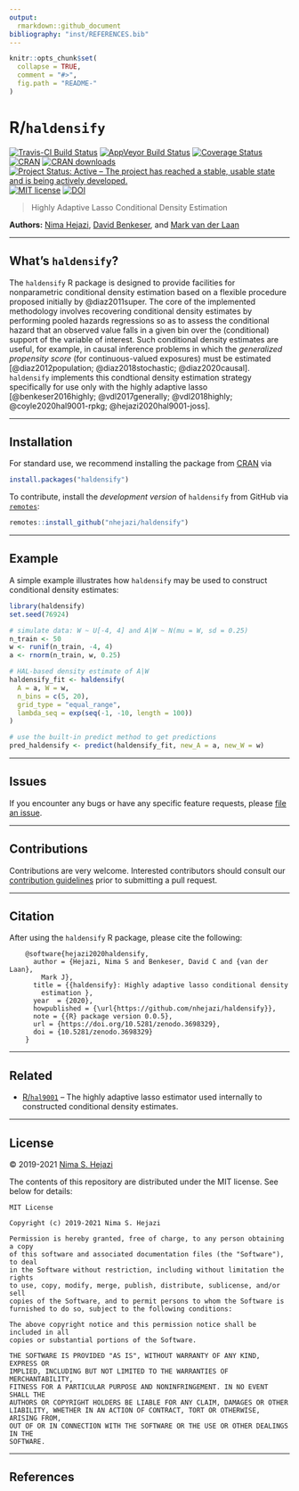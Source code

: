 ```yaml
---
output:
  rmarkdown::github_document
bibliography: "inst/REFERENCES.bib"
---
```


<!-- README.md is generated from README.Rmd. Please edit that file -->

```r
knitr::opts_chunk$set(
  collapse = TRUE,
  comment = "#>",
  fig.path = "README-"
)
```


# R/`haldensify`

[![Travis-CI Build Status](https://travis-ci.com/nhejazi/haldensify.svg?branch=master)](https://travis-ci.com/nhejazi/haldensify)
[![AppVeyor Build  Status](https://ci.appveyor.com/api/projects/status/github/nhejazi/haldensify?branch=master&svg=true)](https://ci.appveyor.com/project/nhejazi/haldensify)
[![Coverage Status](https://img.shields.io/codecov/c/github/nhejazi/haldensify/master.svg)](https://codecov.io/github/nhejazi/haldensify?branch=master)
[![CRAN](http://www.r-pkg.org/badges/version/haldensify)](https://www.r-pkg.org/pkg/haldensify)
[![CRAN downloads](https://cranlogs.r-pkg.org/badges/haldensify)](https://CRAN.R-project.org/package=haldensify)
[![Project Status: Active – The project has reached a stable, usable state and is being actively developed.](https://www.repostatus.org/badges/latest/active.svg)](https://www.repostatus.org/#active)
[![MIT license](http://img.shields.io/badge/license-MIT-brightgreen.svg)](https://opensource.org/licenses/MIT)
[![DOI](https://zenodo.org/badge/DOI/10.5281/zenodo.3698329.svg)](https://doi.org/10.5281/zenodo.3698329)

> Highly Adaptive Lasso Conditional Density Estimation

__Authors:__ [Nima Hejazi](https://nimahejazi.org), [David
Benkeser](https://www.sph.emory.edu/faculty/profile/#!dbenkes), and [Mark
van der Laan](https://vanderlaan-lab.org/about/)

---

## What's `haldensify`?

The `haldensify` R package is designed to provide facilities for nonparametric
conditional density estimation based on a flexible procedure proposed initially
by @diaz2011super. The core of the implemented methodology involves recovering
conditional density estimates by performing pooled hazards regressions so as to
assess the conditional hazard that an observed value falls in a given bin over
the (conditional) support of the variable of interest. Such conditional density
estimates are useful, for example, in causal inference problems in which the
_generalized propensity score_ (for continuous-valued exposures) must be
estimated [@diaz2012population; @diaz2018stochastic; @diaz2020causal].
`haldensify` implements this condtional density estimation strategy
specifically for use only with the highly adaptive lasso [@benkeser2016highly;
@vdl2017generally; @vdl2018highly; @coyle2020hal9001-rpkg;
@hejazi2020hal9001-joss].

---

## Installation

For standard use, we recommend installing the package from
[CRAN](https://CRAN.R-project.org/package=haldensify) via

```r
install.packages("haldensify")
```

To contribute, install the _development version_ of `haldensify` from GitHub
via [`remotes`](https://CRAN.R-project.org/package=remotes):

```r
remotes::install_github("nhejazi/haldensify")
```

---

## Example

A simple example illustrates how `haldensify` may be used to construct
conditional density estimates:

```r
library(haldensify)
set.seed(76924)

# simulate data: W ~ U[-4, 4] and A|W ~ N(mu = W, sd = 0.25)
n_train <- 50
w <- runif(n_train, -4, 4)
a <- rnorm(n_train, w, 0.25)

# HAL-based density estimate of A|W
haldensify_fit <- haldensify(
  A = a, W = w,
  n_bins = c(5, 20),
  grid_type = "equal_range",
  lambda_seq = exp(seq(-1, -10, length = 100))
)

# use the built-in predict method to get predictions
pred_haldensify <- predict(haldensify_fit, new_A = a, new_W = w)
```

---

## Issues

If you encounter any bugs or have any specific feature requests, please [file an
issue](https://github.com/nhejazi/haldensify/issues).

---

## Contributions

Contributions are very welcome. Interested contributors should consult our
[contribution
guidelines](https://github.com/nhejazi/haldensify/blob/master/CONTRIBUTING.md)
prior to submitting a pull request.

---

## Citation

After using the `haldensify` R package, please cite the following:

        @software{hejazi2020haldensify,
          author = {Hejazi, Nima S and Benkeser, David C and {van der Laan},
            Mark J},
          title = {{haldensify}: Highly adaptive lasso conditional density
            estimation },
          year  = {2020},
          howpublished = {\url{https://github.com/nhejazi/haldensify}},
          note = {{R} package version 0.0.5},
          url = {https://doi.org/10.5281/zenodo.3698329},
          doi = {10.5281/zenodo.3698329}
        }

---

## Related

* [R/`hal9001`](https://github.com/tlverse/hal9001) -- The highly adaptive
  lasso estimator used internally to constructed conditional density estimates.

---

## License

&copy; 2019-2021 [Nima S. Hejazi](https://nimahejazi.org)

The contents of this repository are distributed under the MIT license. See below
for details:
```
MIT License

Copyright (c) 2019-2021 Nima S. Hejazi

Permission is hereby granted, free of charge, to any person obtaining a copy
of this software and associated documentation files (the "Software"), to deal
in the Software without restriction, including without limitation the rights
to use, copy, modify, merge, publish, distribute, sublicense, and/or sell
copies of the Software, and to permit persons to whom the Software is
furnished to do so, subject to the following conditions:

The above copyright notice and this permission notice shall be included in all
copies or substantial portions of the Software.

THE SOFTWARE IS PROVIDED "AS IS", WITHOUT WARRANTY OF ANY KIND, EXPRESS OR
IMPLIED, INCLUDING BUT NOT LIMITED TO THE WARRANTIES OF MERCHANTABILITY,
FITNESS FOR A PARTICULAR PURPOSE AND NONINFRINGEMENT. IN NO EVENT SHALL THE
AUTHORS OR COPYRIGHT HOLDERS BE LIABLE FOR ANY CLAIM, DAMAGES OR OTHER
LIABILITY, WHETHER IN AN ACTION OF CONTRACT, TORT OR OTHERWISE, ARISING FROM,
OUT OF OR IN CONNECTION WITH THE SOFTWARE OR THE USE OR OTHER DEALINGS IN THE
SOFTWARE.
```

---

## References

